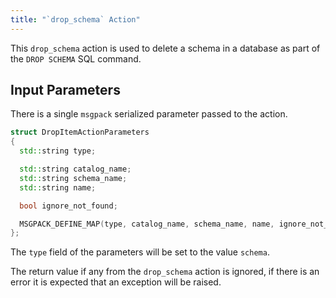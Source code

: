 ```yaml
---
title: "`drop_schema` Action"
---
```


This `drop_schema` action is used to delete a schema in a database as part of the `DROP SCHEMA` SQL command.

## Input Parameters

There is a single `msgpack` serialized parameter passed to the action.

```c++
struct DropItemActionParameters
{
  std::string type;

  std::string catalog_name;
  std::string schema_name;
  std::string name;

  bool ignore_not_found;

  MSGPACK_DEFINE_MAP(type, catalog_name, schema_name, name, ignore_not_found)
};
```

The `type` field of the parameters will be set to the value `schema`.

The return value if any from the `drop_schema` action is ignored, if there is an error it is expected that an exception will be raised.

